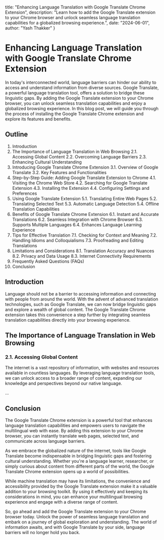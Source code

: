   title: "Enhancing Language Translation with Google Translate Chrome Extension",
  description: "Learn how to add the Google Translate extension to your Chrome browser and unlock seamless language translation capabilities for a globalized browsing experience.",
  date: "2024-06-01",
  author: "Yash Thakker"
}

# Enhancing Language Translation with Google Translate Chrome Extension

In today's interconnected world, language barriers can hinder our ability to access and understand information from diverse sources. Google Translate, a powerful language translation tool, offers a solution to bridge these linguistic gaps. By adding the Google Translate extension to your Chrome browser, you can unlock seamless translation capabilities and enjoy a globalized browsing experience. In this blog post, we will guide you through the process of installing the Google Translate Chrome extension and explore its features and benefits.

## Outline

1. Introduction
2. The Importance of Language Translation in Web Browsing
   2.1. Accessing Global Content
   2.2. Overcoming Language Barriers
   2.3. Enhancing Cultural Understanding
3. Introducing Google Translate Chrome Extension
   3.1. Overview of Google Translate
   3.2. Key Features and Functionalities
4. Step-by-Step Guide: Adding Google Translate Extension to Chrome
   4.1. Visiting the Chrome Web Store
   4.2. Searching for Google Translate Extension
   4.3. Installing the Extension
   4.4. Configuring Settings and Preferences
5. Using Google Translate Extension
   5.1. Translating Entire Web Pages
   5.2. Translating Selected Text
   5.3. Automatic Language Detection
   5.4. Offline Translation Capabilities
6. Benefits of Google Translate Chrome Extension
   6.1. Instant and Accurate Translations
   6.2. Seamless Integration with Chrome Browser
   6.3. Supports Multiple Languages
   6.4. Enhances Language Learning Experience
7. Tips for Effective Translation
   7.1. Checking for Context and Meaning
   7.2. Handling Idioms and Colloquialisms
   7.3. Proofreading and Editing Translations
8. Limitations and Considerations
   8.1. Translation Accuracy and Nuances
   8.2. Privacy and Data Usage
   8.3. Internet Connectivity Requirements
9. Frequently Asked Questions (FAQs)
10. Conclusion

## Introduction

Language should not be a barrier to accessing information and connecting with people from around the world. With the advent of advanced translation technologies, such as Google Translate, we can now bridge linguistic gaps and explore a wealth of global content. The Google Translate Chrome extension takes this convenience a step further by integrating seamless translation capabilities directly into your browsing experience.

## The Importance of Language Translation in Web Browsing

### 2.1. Accessing Global Content

The internet is a vast repository of information, with websites and resources available in countless languages. By leveraging language translation tools, we can unlock access to a broader range of content, expanding our knowledge and perspectives beyond our native language.

...

## Conclusion

The Google Translate Chrome extension is a powerful tool that enhances language translation capabilities and empowers users to navigate the multilingual web with ease. By adding this extension to your Chrome browser, you can instantly translate web pages, selected text, and communicate across language barriers.

As we embrace the globalized nature of the internet, tools like Google Translate become indispensable in bridging linguistic gaps and fostering cultural understanding. Whether you're a language learner, researcher, or simply curious about content from different parts of the world, the Google Translate Chrome extension opens up a world of possibilities.

While machine translation may have its limitations, the convenience and accessibility provided by the Google Translate extension make it a valuable addition to your browsing toolkit. By using it effectively and keeping its considerations in mind, you can enhance your multilingual browsing experience and engage with a diverse range of content.

So, go ahead and add the Google Translate extension to your Chrome browser today. Unlock the power of seamless language translation and embark on a journey of global exploration and understanding. The world of information awaits, and with Google Translate by your side, language barriers will no longer hold you back.